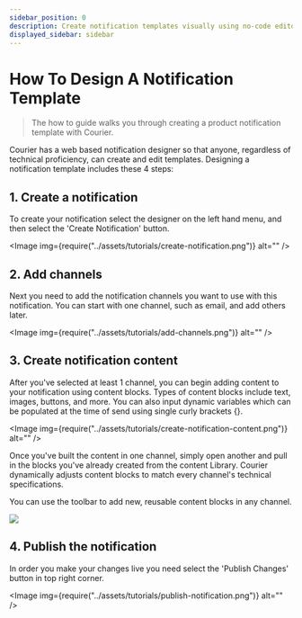 ```yaml
---
sidebar_position: 0
description: Create notification templates visually using no-code editor. Use these templates to power your browser, email, SMS and mobile push notifications.
displayed_sidebar: sidebar
---
```



# How To Design A Notification Template

> The how to guide walks you through creating a product notification template with Courier.

Courier has a web based notification designer so that anyone, regardless of technical proficiency, can create and edit templates. Designing a notification template includes these 4 steps:

<TOCInline toc={toc} />

## 1. Create a notification

To create your notification select the designer on the left hand menu, and then select the 'Create Notification' button.

<Image img={require("../assets/tutorials/create-notification.png")} alt="" />

## 2. Add channels

Next you need to add the notification channels you want to use with this notification. You can start with one channel, such as email, and add others later.

<Image img={require("../assets/tutorials/add-channels.png")} alt="" />

## 3. Create notification content

After you've selected at least 1 channel, you can begin adding content to your notification using content blocks. Types of content blocks include text, images, buttons, and more. You can also input dynamic variables which can be populated at the time of send using single curly brackets {}.

<Image img={require("../assets/tutorials/create-notification-content.png")} alt="" />

Once you've built the content in one channel, simply open another and pull in the blocks you've already created from the content Library. Courier dynamically adjusts content blocks to match every channel's technical specifications.

You can use the toolbar to add new, reusable content blocks in any channel.

<GifWrapper width={1264} height={740}>

![](../assets/tutorials/using-channel-library.gif)

</GifWrapper>

## 4. Publish the notification

In order you make your changes live you need select the 'Publish Changes' button in top right corner.

<Image img={require("../assets/tutorials/publish-notification.png")} alt="" />
